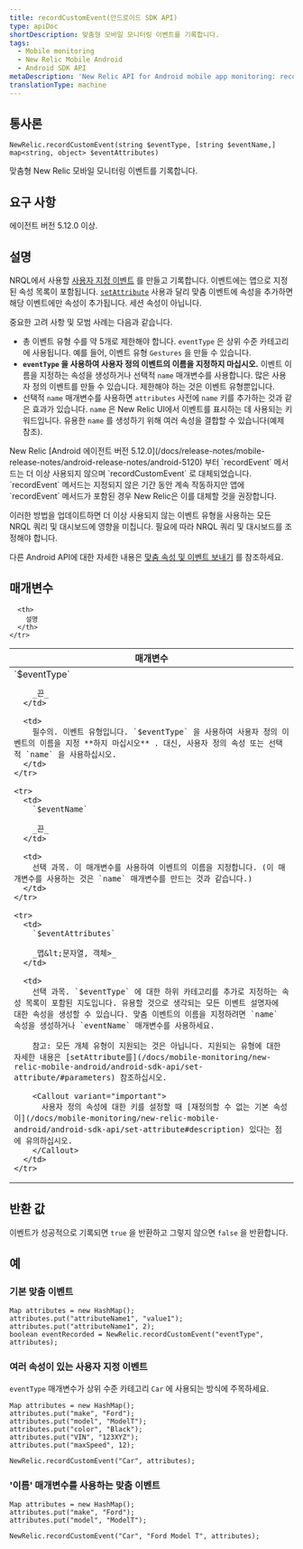 ```yaml
---
title: recordCustomEvent(안드로이드 SDK API)
type: apiDoc
shortDescription: 맞춤형 모바일 모니터링 이벤트를 기록합니다.
tags:
  - Mobile monitoring
  - New Relic Mobile Android
  - Android SDK API
metaDescription: 'New Relic API for Android mobile app monitoring: record a custom event.'
translationType: machine
---
```


## 통사론

```
NewRelic.recordCustomEvent(string $eventType, [string $eventName,] map<string, object> $eventAttributes)
```

맞춤형 New Relic 모바일 모니터링 이벤트를 기록합니다.

## 요구 사항

에이전트 버전 5.12.0 이상.

## 설명

NRQL에서 사용할 [사용자 지정 이벤트](/docs/insights/new-relic-insights/adding-querying-data/custom-attributes-events-new-relic-mobile#What-are-events-in-New-Relic-Mobile) 를 만들고 기록합니다. 이벤트에는 맵으로 지정된 속성 목록이 포함됩니다. [`setAttribute`](/docs/mobile-monitoring/new-relic-mobile-android/android-sdk-api/set-attribute) 사용과 달리 맞춤 이벤트에 속성을 추가하면 해당 이벤트에만 속성이 추가됩니다. 세션 속성이 아닙니다.

중요한 고려 사항 및 모범 사례는 다음과 같습니다.

* 총 이벤트 유형 수를 약 5개로 제한해야 합니다. `eventType` 은 상위 수준 카테고리에 사용됩니다. 예를 들어, 이벤트 유형 `Gestures` 을 만들 수 있습니다.
* **`eventType` 을 사용하여 사용자 정의 이벤트의 이름을 지정하지 마십시오.** 이벤트 이름을 지정하는 속성을 생성하거나 선택적 `name` 매개변수를 사용합니다. 많은 사용자 정의 이벤트를 만들 수 있습니다. 제한해야 하는 것은 이벤트 유형뿐입니다.
* 선택적 `name` 매개변수를 사용하면 `attributes` 사전에 `name` 키를 추가하는 것과 같은 효과가 있습니다. `name` 은 New Relic UI에서 이벤트를 표시하는 데 사용되는 키워드입니다. 유용한 `name` 를 생성하기 위해 여러 속성을 결합할 수 있습니다(예제 참조).

<Callout variant="important">
  New Relic [Android 에이전트 버전 5.12.0](/docs/release-notes/mobile-release-notes/android-release-notes/android-5120) 부터 `recordEvent` 메서드는 더 이상 사용되지 않으며 `recordCustomEvent` 로 대체되었습니다. `recordEvent` 메서드는 지정되지 않은 기간 동안 계속 작동하지만 앱에 `recordEvent` 메서드가 포함된 경우 New Relic은 이를 대체할 것을 권장합니다.

  이러한 방법을 업데이트하면 더 이상 사용되지 않는 이벤트 유형을 사용하는 모든 NRQL 쿼리 및 대시보드에 영향을 미칩니다. 필요에 따라 NRQL 쿼리 및 대시보드를 조정해야 합니다.
</Callout>

다른 Android API에 대한 자세한 내용은 [맞춤 속성 및 이벤트 보내기](/docs/mobile-monitoring/new-relic-mobile-android/install-configure/guide-custom-instrumentation-api#send-insights) 를 참조하세요.

## 매개변수

<table>
  <thead>
    <tr>
      <th width="30%">
        매개변수
      </th>

      <th>
        설명
      </th>
    </tr>
  </thead>

  <tbody>
    <tr>
      <td>
        `$eventType`

        _끈_
      </td>

      <td>
        필수의. 이벤트 유형입니다. `$eventType` 을 사용하여 사용자 정의 이벤트의 이름을 지정 **하지 마십시오** . 대신, 사용자 정의 속성 또는 선택적 `name` 을 사용하십시오.
      </td>
    </tr>

    <tr>
      <td>
        `$eventName`

        _끈_
      </td>

      <td>
        선택 과목. 이 매개변수를 사용하여 이벤트의 이름을 지정합니다. (이 매개변수를 사용하는 것은 `name` 매개변수를 만드는 것과 같습니다.)
      </td>
    </tr>

    <tr>
      <td>
        `$eventAttributes`

        _맵&lt;문자열, 객체>_
      </td>

      <td>
        선택 과목. `$eventType` 에 대한 하위 카테고리를 추가로 지정하는 속성 목록이 포함된 지도입니다. 유용할 것으로 생각되는 모든 이벤트 설명자에 대한 속성을 생성할 수 있습니다. 맞춤 이벤트의 이름을 지정하려면 `name` 속성을 생성하거나 `eventName` 매개변수를 사용하세요.

        참고: 모든 개체 유형이 지원되는 것은 아닙니다. 지원되는 유형에 대한 자세한 내용은 [setAttribute를](/docs/mobile-monitoring/new-relic-mobile-android/android-sdk-api/set-attribute/#parameters) 참조하십시오.

        <Callout variant="important">
          사용자 정의 속성에 대한 키를 설정할 때 [재정의할 수 없는 기본 속성이](/docs/mobile-monitoring/new-relic-mobile-android/android-sdk-api/set-attribute#description) 있다는 점에 유의하십시오.
        </Callout>
      </td>
    </tr>
  </tbody>
</table>

## 반환 값

이벤트가 성공적으로 기록되면 `true` 을 반환하고 그렇지 않으면 `false` 을 반환합니다.

## 예

### 기본 맞춤 이벤트

```
Map attributes = new HashMap();
attributes.put("attributeName1", "value1");
attributes.put("attributeName1", 2);
boolean eventRecorded = NewRelic.recordCustomEvent("eventType", attributes);
```

### 여러 속성이 있는 사용자 지정 이벤트

`eventType` 매개변수가 상위 수준 카테고리 `Car` 에 사용되는 방식에 주목하세요.

```
Map attributes = new HashMap();
attributes.put("make", "Ford");
attributes.put("model", "ModelT");
attributes.put("color", "Black");
attributes.put("VIN", "123XYZ");
attributes.put("maxSpeed", 12);

NewRelic.recordCustomEvent("Car", attributes);
```

### '이름' 매개변수를 사용하는 맞춤 이벤트

```
Map attributes = new HashMap();
attributes.put("make", "Ford");
attributes.put("model", "ModelT");

NewRelic.recordCustomEvent("Car", "Ford Model T", attributes);
```